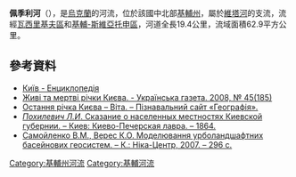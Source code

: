 {{No footnotes|time=2020-12-31T11:42:16+00:00}}
'''佩季利河'''（{{lang-uk|Петіль}}），是[[烏克蘭|烏克蘭]]的河流，位於該國中北部[[基輔州|基輔州]]，屬於[[維塔河|維塔河]]的支流，流經[[瓦西里基夫區|瓦西里基夫區]]和[[基輔-斯維亞托申區|基輔-斯維亞托申區]]，河道全長19.4公里，流域面積62.9平方公里。

==參考資料==
* [http://wek.kiev.ua/uk/%D0%92%D1%96%D1%82%D0%B0_%D1%80%D1%96%D1%87%D0%BA%D0%B0 Київ - Енциклопедія]{{Wayback|url=http://wek.kiev.ua/uk/%D0%92%D1%96%D1%82%D0%B0_%D1%80%D1%96%D1%87%D0%BA%D0%B0 |date=20160520143219 }}
* [https://web.archive.org/web/20160507194038/http://ukrgazetaplus.net/article.php?ida=2401 Живі та мертві річки Києва. - Українська газета. 2008, № 45(185)]
*[http://geoknigi.com/book_view.php?id=509 Остання річка Києва – Віта. – Пізнавальний сайт «Географія».] {{Wayback|url=http://geoknigi.com/book_view.php?id=509 |date=20180929215356 }}
* [http://www.myslenedrevo.com.ua/ru/EStore/Local/1864Poxylevych.html ''Похилевич Л.И''. Сказание о населенных местностях Киевской губернии. – Киев: Киево-Печерская лавра. – 1864.]{{Wayback|url=http://www.myslenedrevo.com.ua/ru/EStore/Local/1864Poxylevych.html |date=20170426140737 }}
* [http://www.geo.univ.kiev.ua/images/doc_file/navch_lit/Samojlenko_urbolad.pdf   Самойленко В.М., Верес К.О. Моделювання урболандшафтних басейнових геосистем. – К.: Ніка-Центр, 2007. – 296 с.] {{Wayback|url=http://www.geo.univ.kiev.ua/images/doc_file/navch_lit/Samojlenko_urbolad.pdf |date=20181005175013 }}

{{DEFAULTSORT:Петіль (річка)}}
[[Category:基輔州河流|Category:基輔州河流]]
[[Category:基輔河流|Category:基輔河流]]


{{Ukraine-river-stub}}